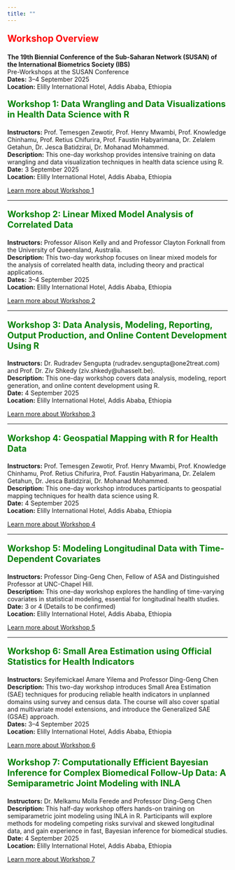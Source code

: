 ```yaml
---
title: ""
---
```


<p style="color: red; font-size: 1.5em; font-weight: bold;">Workshop Overview</p>

<p><strong>The 19th Biennial Conference of the Sub-Saharan Network (SUSAN) of the International Biometrics Society (IBS)</strong><br>
Pre-Workshops at the SUSAN Conference<br>
<strong>Dates:</strong> 3–4 September 2025<br>
<strong>Location:</strong> Elilly International Hotel, Addis Ababa, Ethiopia
</p>

<p style="color: green; font-size: 1.4em; font-weight: bold;">Workshop 1: Data Wrangling and Data Visualizations in Health Data Science with R</p>

**Instructors:** Prof. Temesgen Zewotir, Prof. Henry Mwambi, Prof. Knowledge Chinhamu, Prof. Retius Chifurira, Prof. Faustin Habyarimana, Dr. Zelalem Getahun, Dr. Jesca Batidzirai, Dr. Mohanad Mohammed.  
**Description:** This one-day workshop provides intensive training on data wrangling and data visualization techniques in health data science using R.  
**Date:** 3 September 2025  
**Location:** Elilly International Hotel, Addis Ababa, Ethiopia

[Learn more about Workshop 1](workshop 1.qmd)

---

<p style="color: green; font-size: 1.4em; font-weight: bold;">Workshop 2: Linear Mixed Model Analysis of Correlated Data</p>

**Instructors:** Professor Alison Kelly and and Professor Clayton Forknall from the University of Queensland, Australia.  
**Description:** This two-day workshop focuses on linear mixed models for the analysis of correlated health data, including theory and practical applications.  
**Dates:** 3–4 September 2025  
**Location:** Elilly International Hotel, Addis Ababa, Ethiopia

[Learn more about Workshop 2](workshop 2.qmd)

---

<p style="color: green; font-size: 1.4em; font-weight: bold;">Workshop 3: Data Analysis, Modeling, Reporting, Output Production, and Online Content Development Using R</p>

**Instructors:** Dr. Rudradev Sengupta (rudradev.sengupta@one2treat.com) and Prof. Dr. Ziv Shkedy (ziv.shkedy@uhasselt.be).  
**Description:** This one-day workshop covers data analysis, modeling, report generation, and online content development using R.  
**Date:** 4 September 2025  
**Location:** Elilly International Hotel, Addis Ababa, Ethiopia

[Learn more about Workshop 3](workshop 3.qmd)

---

<p style="color: green; font-size: 1.4em; font-weight: bold;">Workshop 4: Geospatial Mapping with R for Health Data</p>

**Instructors:** Prof. Temesgen Zewotir, Prof. Henry Mwambi, Prof. Knowledge Chinhamu, Prof. Retius Chifurira, Prof. Faustin Habyarimana, Dr. Zelalem Getahun, Dr. Jesca Batidzirai, Dr. Mohanad Mohammed.  
**Description:** This one-day workshop introduces participants to geospatial mapping techniques for health data science using R.  
**Date:** 4 September 2025  
**Location:** Elilly International Hotel, Addis Ababa, Ethiopia

[Learn more about Workshop 4](workshop 4.qmd)

---

<p style="color: green; font-size: 1.4em; font-weight: bold;">Workshop 5: Modeling Longitudinal Data with Time-Dependent Covariates</p>

**Instructors:** Professor Ding-Geng Chen, Fellow of ASA and Distinguished Professor at UNC-Chapel Hill.  
**Description:** This one-day workshop explores the handling of time-varying covariates in statistical modeling, essential for longitudinal health studies.  
**Date:** 3 or 4 (Details to be confirmed)  
**Location:** Elilly International Hotel, Addis Ababa, Ethiopia

[Learn more about Workshop 5](workshop 5.qmd)

---

<p style="color: green; font-size: 1.4em; font-weight: bold;">Workshop 6: Small Area Estimation using Official Statistics for Health Indicators</p>

**Instructors:** Seyifemickael Amare Yilema and Professor Ding-Geng Chen  
**Description:** This two-day workshop introduces Small Area Estimation (SAE) techniques for producing reliable health indicators in unplanned domains using survey and census data. The course will also cover spatial and multivariate model extensions, and introduce the Generalized SAE (GSAE) approach.  
**Dates:** 3–4 September 2025  
**Location:** Elilly International Hotel, Addis Ababa, Ethiopia

[Learn more about Workshop 6](workshop 6.qmd)


<p style="color: green; font-size: 1.4em; font-weight: bold;">Workshop 7: Computationally Efficient Bayesian Inference for Complex Biomedical Follow-Up Data: A Semiparametric Joint Modeling with INLA</p>

**Instructors:** Dr. Melkamu Molla Ferede and Professor Ding-Geng Chen  
**Description:** This half-day workshop offers hands-on training on semiparametric joint modeling using INLA in R. Participants will explore methods for modeling competing risks survival and skewed longitudinal data, and gain experience in fast, Bayesian inference for biomedical studies.  
**Date:** 4 September 2025  
**Location:** Elilly International Hotel, Addis Ababa, Ethiopia

[Learn more about Workshop 7](workshop 7.qmd)


